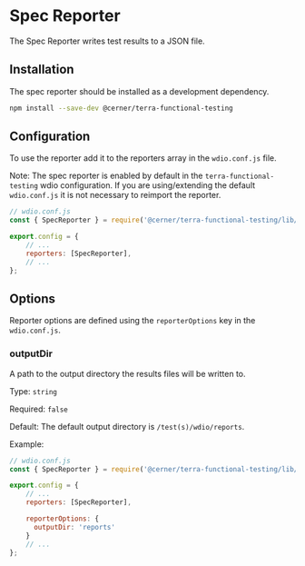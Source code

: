 # Spec Reporter

The Spec Reporter writes test results to a JSON file.

## Installation

The spec reporter should be installed as a development dependency.

```bash
npm install --save-dev @cerner/terra-functional-testing
```

## Configuration

To use the reporter add it to the reporters array in the `wdio.conf.js` file.

Note: The spec reporter is enabled by default in the `terra-functional-testing` wdio configuration. If you are using/extending the default `wdio.conf.js` it is not necessary to reimport the reporter.

```js
// wdio.conf.js
const { SpecReporter } = require('@cerner/terra-functional-testing/lib/reporters/spec-reporter');

export.config = {
    // ...
    reporters: [SpecReporter],
    // ...
};
```

## Options

Reporter options are defined using the `reporterOptions` key in the `wdio.conf.js`.

### outputDir

A path to the output directory the results files will be written to.

Type: `string`

Required: `false`

Default: The default output directory is `/test(s)/wdio/reports`.

Example:

```js
// wdio.conf.js
const { SpecReporter } = require('@cerner/terra-functional-testing/lib/reporters/spec-reporter');

export.config = {
    // ...
    reporters: [SpecReporter],

    reporterOptions: {
      outputDir: 'reports'
    }
    // ...
};
```